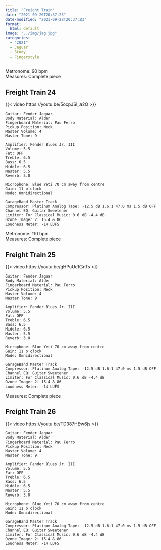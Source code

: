 ```yaml
---
title: "Freight Train"
date: "2021-09-26T20:37:23"
date-modified: "2021-09-28T20:37:23"
format: 
  html: default
image: "../img/jag.jpg"
categories:
  - "2021"
  - Jaguar
  - Study
  - Fingerstyle
---
```


Metronome: 90 bpm\
Measures: Complete piece

## Freight Train 24

{{< video https://youtu.be/5ocpJSl_a2Q >}}

```
Guitar: Fender Jaguar
Body Material: Alder
Fingerboard Material: Pau Ferro
Pickup Position: Neck
Master Volume: 4
Master Tone: 9

Amplifier: Fender Blues Jr. III
Volume: 5.5
Fat: OFF
Treble: 6.5
Bass: 6.5
Middle: 6.5
Master: 5.5
Reverb: 3.0

Microphone: Blue Yeti 70 cm away from centre
Gain: 11 o'clock
Mode: Omnidirectional

GarageBand Master Track
Compressor: Platinum Analog Tape: -12.5 dB 1.6:1 47.0 ms 1.5 dB OFF
Channel EQ: Guitar Sweetener 
Limiter: For Classical Music: 0.6 dB -4.4 dB
Ozone Imager 2: 15.4 & 86
Loudness Meter: -14 LUFS
```

Metronome: 110 bpm\
Measures: Complete piece

## Freight Train 25

{{< video https://youtu.be/gHPuUc1GnTs >}}

```         
Guitar: Fender Jaguar
Body Material: Alder
Fingerboard Material: Pau Ferro
Pickup Position: Neck
Master Volume: 4
Master Tone: 9

Amplifier: Fender Blues Jr. III
Volume: 5.5
Fat: OFF
Treble: 6.5
Bass: 6.5
Middle: 6.5
Master: 5.5
Reverb: 3.0

Microphone: Blue Yeti 70 cm away from centre
Gain: 11 o'clock
Mode: Omnidirectional

GarageBand Master Track
Compressor: Platinum Analog Tape: -12.5 dB 1.6:1 47.0 ms 1.5 dB OFF
Channel EQ: Guitar Sweetener 
Limiter: For Classical Music: 0.6 dB -4.4 dB
Ozone Imager 2: 15.4 & 86
Loudness Meter: -14 LUFS
```

Measures: Complete piece

## Freight Train 26

{{< video https://youtu.be/TD387HEw6js >}}

```
Guitar: Fender Jaguar
Body Material: Alder
Fingerboard Material: Pau Ferro
Pickup Position: Neck
Master Volume: 4
Master Tone: 9

Amplifier: Fender Blues Jr. III
Volume: 5.5
Fat: OFF
Treble: 6.5
Bass: 6.5
Middle: 6.5
Master: 5.5
Reverb: 3.0

Microphone: Blue Yeti 70 cm away from centre
Gain: 11 o'clock
Mode: Omnidirectional

GarageBand Master Track
Compressor: Platinum Analog Tape: -12.5 dB 1.6:1 47.0 ms 1.5 dB OFF
Channel EQ: Guitar Sweetener 
Limiter: For Classical Music: 0.6 dB -4.4 dB
Ozone Imager 2: 15.4 & 86
Loudness Meter: -14 LUFS
```

